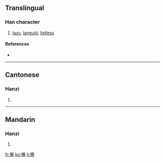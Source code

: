 {{also|懶}}
==Translingual==

===Han character===
{{Han char|rn=61|rad=心|as=13|sn=16|four=|canj=心木中人 (PDLO)}}

# [[lazy]], [[languid]], [[listless]]

====References====
* {{Han ref|kx=0406.141|hdz=42360.090|uh=61D2|ud=25042}}

----

==Cantonese==

===Hanzi===
{{yue-hanzi|jyut=|y=laan5}}

# {{defn|Cantonese}}

----

==Mandarin==

===Hanzi===
{{cmn-hanzi|tra=懶|pin=[[lǎn]] ([[lan3]])|wg=lan<sup>3</sup>}}

# {{defn|Mandarin}}

[[fr:懒]]
[[ko:懒]]
[[li:懒]]